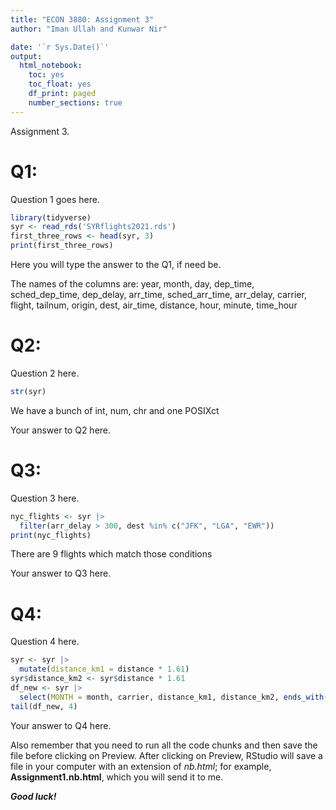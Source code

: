 ```yaml
---
title: "ECON 3880: Assignment 3"
author: "Iman Ullah and Kunwar Nir" 

date: '`r Sys.Date()`'
output: 
  html_notebook: 
    toc: yes
    toc_float: yes
    df_print: paged
    number_sections: true
---
```

Assignment 3. 


# Q1:

Question 1 goes here.

```r
library(tidyverse)
syr <- read_rds('SYRflights2021.rds')
first_three_rows <- head(syr, 3)
print(first_three_rows)
```

Here you will type the answer to the Q1, if need be. 

The names of the columns are: year, month, day, dep_time, sched_dep_time, dep_delay, arr_time, sched_arr_time, arr_delay, carrier, flight, tailnum, origin, dest, air_time, distance, hour, minute, time_hour

# Q2:

Question 2 here.

```r
str(syr)
```
We have a bunch of int, num, chr and one POSIXct

Your answer to Q2 here.
 
# Q3:

Question 3 here.

```r
nyc_flights <- syr |>
  filter(arr_delay > 300, dest %in% c("JFK", "LGA", "EWR"))
print(nyc_flights)

```
There are 9 flights which match those conditions

Your answer to Q3 here.


# Q4:

Question 4 here.

```r
syr <- syr |>
  mutate(distance_km1 = distance * 1.61)
syr$distance_km2 <- syr$distance * 1.61
df_new <- syr |>
  select(MONTH = month, carrier, distance_km1, distance_km2, ends_with("time"))
tail(df_new, 4)
```

Your answer to Q4 here.


Also remember that you need to run all the code chunks and then save the file before clicking on Preview. After clicking on Preview, RStudio will save a file in your computer with an extension of *nb.html*; for example, **Assignment1.nb.html**, which you will send it to me.

***Good luck!***



